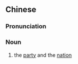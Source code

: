==Chinese==
{{zh-forms|s=党国}}

===Pronunciation===
{{zh-pron
|m=dǎngguǒ
|cat=n
}}

===Noun===
{{zh-noun}}

# the [[party]] and the [[nation]]